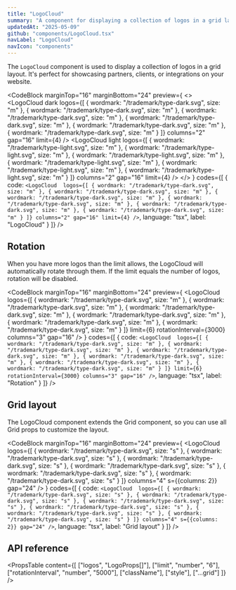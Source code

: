 ```yaml
---
title: "LogoCloud"
summary: "A component for displaying a collection of logos in a grid layout with optional rotation."
updatedAt: "2025-05-09"
github: "components/LogoCloud.tsx"
navLabel: "LogoCloud"
navIcon: "components"
---
```


The `LogoCloud` component is used to display a collection of logos in a grid layout. It's perfect for showcasing partners, clients, or integrations on your website.

<CodeBlock
  marginTop="16"
  marginBottom="24"
  preview={
    <>
      <LogoCloud
        dark
        logos={[
          { wordmark: "/trademark/type-dark.svg", size: "m" },
          { wordmark: "/trademark/type-dark.svg", size: "m" },
          { wordmark: "/trademark/type-dark.svg", size: "m" },
          { wordmark: "/trademark/type-dark.svg", size: "m" },
          { wordmark: "/trademark/type-dark.svg", size: "m" },
          { wordmark: "/trademark/type-dark.svg", size: "m" }
        ]}
        columns="2"
        gap="16"
        limit={4}
      />
      <LogoCloud
        light
        logos={[
          { wordmark: "/trademark/type-light.svg", size: "m" },
          { wordmark: "/trademark/type-light.svg", size: "m" },
          { wordmark: "/trademark/type-light.svg", size: "m" },
          { wordmark: "/trademark/type-light.svg", size: "m" },
          { wordmark: "/trademark/type-light.svg", size: "m" },
          { wordmark: "/trademark/type-light.svg", size: "m" }
        ]}
        columns="2"
        gap="16"
        limit={4}
      />
    </>
  }
  codes={[
    {
      code:
`<LogoCloud 
    logos={[
      { wordmark: "/trademark/type-dark.svg", size: "m" },
      { wordmark: "/trademark/type-dark.svg", size: "m" },
      { wordmark: "/trademark/type-dark.svg", size: "m" },
      { wordmark: "/trademark/type-dark.svg", size: "m" },
      { wordmark: "/trademark/type-dark.svg", size: "m" },
      { wordmark: "/trademark/type-dark.svg", size: "m" }
    ]}
    columns="2"
    gap="16"
    limit={4}
/>`,
      language: "tsx",
      label: "LogoCloud"
    }
  ]}
/>

## Rotation

When you have more logos than the limit allows, the LogoCloud will automatically rotate through them. If the limit equals the number of logos, rotation will be disabled.

<CodeBlock
  marginTop="16"
  marginBottom="24"
  preview={
    <LogoCloud 
      logos={[
        { wordmark: "/trademark/type-dark.svg", size: "m" },
        { wordmark: "/trademark/type-dark.svg", size: "m" },
        { wordmark: "/trademark/type-dark.svg", size: "m" },
        { wordmark: "/trademark/type-dark.svg", size: "m" },
        { wordmark: "/trademark/type-dark.svg", size: "m" },
        { wordmark: "/trademark/type-dark.svg", size: "m" }
      ]}
      limit={6}
      rotationInterval={3000}
      columns="3"
      gap="16"
    />
  }
  codes={[
    {
      code:
`<LogoCloud 
    logos={[
      { wordmark: "/trademark/type-dark.svg", size: "m" },
      { wordmark: "/trademark/type-dark.svg", size: "m" },
      { wordmark: "/trademark/type-dark.svg", size: "m" },
      { wordmark: "/trademark/type-dark.svg", size: "m" },
      { wordmark: "/trademark/type-dark.svg", size: "m" },
      { wordmark: "/trademark/type-dark.svg", size: "m" }
    ]}
    limit={6}
    rotationInterval={3000}
    columns="3"
    gap="16"
/>`,
      language: "tsx",
      label: "Rotation"
    }
  ]}
/>

## Grid layout

The LogoCloud component extends the Grid component, so you can use all Grid props to customize the layout.

<CodeBlock
  marginTop="16"
  marginBottom="24"
  preview={
    <LogoCloud 
      logos={[
        { wordmark: "/trademark/type-dark.svg", size: "s" },
        { wordmark: "/trademark/type-dark.svg", size: "s" },
        { wordmark: "/trademark/type-dark.svg", size: "s" },
        { wordmark: "/trademark/type-dark.svg", size: "s" },
        { wordmark: "/trademark/type-dark.svg", size: "s" },
        { wordmark: "/trademark/type-dark.svg", size: "s" }
      ]}
      columns="4"
      s={{columns: 2}}
      gap="24"
    />
  }
  codes={[
    {
      code:
`<LogoCloud 
    logos={[
        { wordmark: "/trademark/type-dark.svg", size: "s" },
        { wordmark: "/trademark/type-dark.svg", size: "s" },
        { wordmark: "/trademark/type-dark.svg", size: "s" },
        { wordmark: "/trademark/type-dark.svg", size: "s" },
        { wordmark: "/trademark/type-dark.svg", size: "s" },
        { wordmark: "/trademark/type-dark.svg", size: "s" }
    ]}
    columns="4"
    s={{columns: 2}}
    gap="24"
/>`,
      language: "tsx",
      label: "Grid layout"
    }
  ]}
/>

## API reference

<PropsTable
  content={[
    ["logos", "LogoProps[]"],
    ["limit", "number", "6"],
    ["rotationInterval", "number", "5000"],
    ["className"],
    ["style"],
    ["...grid"]
  ]}
/>